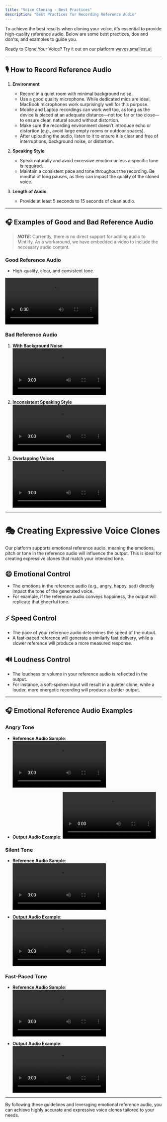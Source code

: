 ```yaml
---
title: "Voice Cloning - Best Practices"
description: "Best Practices for Recording Reference Audio"
---
```


To achieve the best results when cloning your voice, it's essential to provide high-quality reference audio. Below are some best practices, dos and don'ts, and examples to guide you.   

Ready to Clone Your Voice? Try it out on our platform [waves.smallest.ai](https://waves.smallest.ai/studio/create)    

---

## 🎙️ How to Record Reference Audio

1. **Environment**  
   - Record in a quiet room with minimal background noise.  
   - Use a good quality microphone. While dedicated mics are ideal, MacBook microphones work surprisingly well for this purpose.
   - Mobile and Laptop recordings can work well too, as long as the device is placed at an adequate distance—not too far or too close—to ensure clear, natural sound without distortion.
   - Make sure the recording environment doesn’t introduce echo or distortion (e.g., avoid large empty rooms or outdoor spaces).
   - After uploading the audio, listen to it to ensure it is clear and free of interruptions, background noise, or distortion.

2. **Speaking Style**  
   - Speak naturally and avoid excessive emotion unless a specific tone is required.  
   - Maintain a consistent pace and tone throughout the recording. Be mindful of long pauses, as they can impact the quality of the cloned voice.

3. **Length of Audio**  
   - Provide at least 5 seconds to 15 seconds of clean audio.  

---

## 🎧 Examples of Good and Bad Reference Audio    

> **_NOTE:_** Currently, there is no direct support for adding audio to Mintlify. As a workaround, we have embedded a video to include the necessary audio content. 

### Good Reference Audio  
- High-quality, clear, and consistent tone.   

<video controls autoplay>
 <source src="video/good_ref_t.mp4" type="video/mp4" />
</video>


### Bad Reference Audio  
1. **With Background Noise**  
   <video controls autoplay>
      <source src="video/bg_ref_t.mp4" type="video/mp4" />
   </video>  

2. **Inconsistent Speaking Style**  
   <video controls autoplay>
      <source src="video/inconsistent_ref_t.mp4" type="video/mp4" />
   </video> 

3. **Overlapping Voices**  
   <video controls autoplay>
      <source src="video/overlap_ref_t.mp4" type="video/mp4" />
   </video>   

---

# 🎭 Creating Expressive Voice Clones

Our platform supports emotional reference audio, meaning the emotions, pitch or tone in the reference audio will influence the output. This is ideal for creating expressive clones that match your intended tone.

## 😄 Emotional Control  
- The emotions in the reference audio (e.g., angry, happy, sad) directly impact the tone of the generated voice.
- For example, if the reference audio conveys happiness, the output will replicate that cheerful tone.

## ⚡ Speed Control
- The pace of your reference audio determines the speed of the output.
- A fast-paced reference will generate a similarly fast delivery, while a slower reference will produce a more measured response.

## 🔊 Loudness Control
- The loudness or volume in your reference audio is reflected in the output.
- For instance, a soft-spoken input will result in a quieter clone, while a louder, more energetic recording will produce a bolder output.

---

## 🎧 Emotional Reference Audio Examples  

### Angry Tone  
- **Reference Audio Sample**:   
   <video controls autoplay>
      <source src="video/angry_ref_t.mp4" type="video/mp4" />
   </video>   

- **Output Audio Example**: 
   <video controls autoplay>
      <source src="video/angry_gen_t.mp4" type="video/mp4" />
   </video> 

### Silent Tone  
- **Reference Audio Sample**:  
   <video controls autoplay>
      <source src="video/whisper_ref_t.mp4" type="video/mp4" />
   </video>   

- **Output Audio Example**:   
   <video controls autoplay>
      <source src="video/whisper_gen_t.mp4" type="video/mp4" />
   </video>   


### Fast-Paced Tone  
- **Reference Audio Sample**:   
   <video controls autoplay>
      <source src="video/fast_ref_t.mp4" type="video/mp4" />
   </video>   

- **Output Audio Example**:   
   <video controls autoplay>
      <source src="video/fast_gen_t.mp4" type="video/mp4" />
   </video>   


---

By following these guidelines and leveraging emotional reference audio, you can achieve highly accurate and expressive voice clones tailored to your needs.
